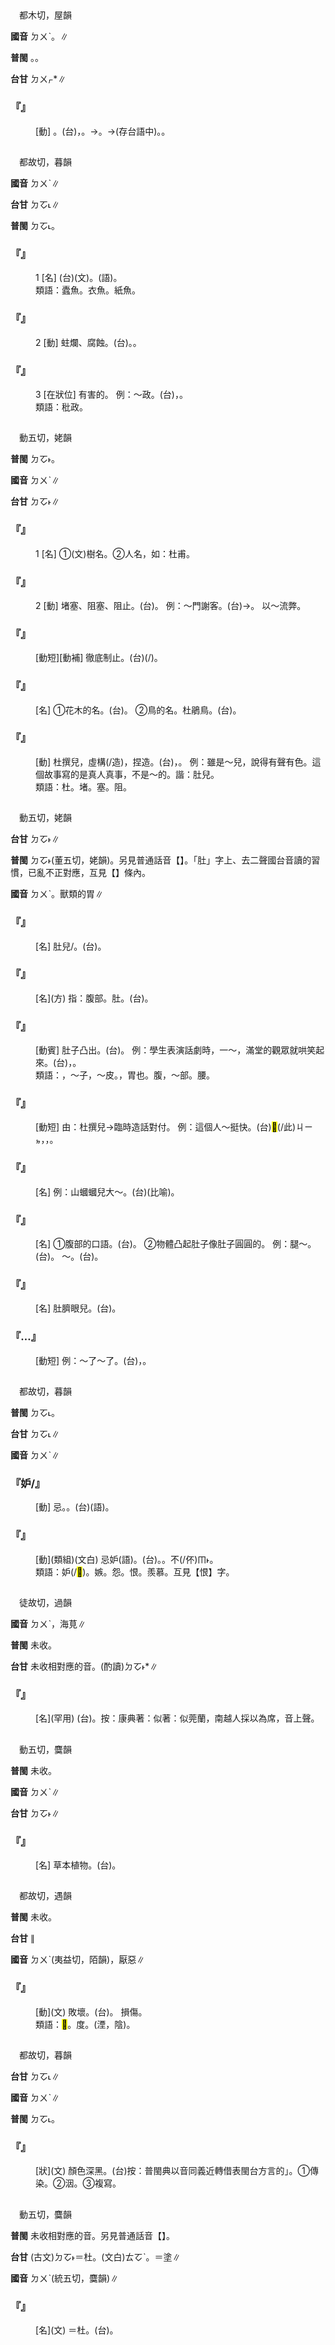 
=={{ruby|<mark>&#xf924a;</mark>|ㄉㄨˋ}}==

　都木切，屋韻

'''國音''' <rt>ㄉㄨˋ</rt>。{{ruby|(語)|ㄉㄨ}}∥

'''普閩''' {{ruby|(文)|ㄉㆦㆶ}}。{{ruby|(白)|ㄉㄨㆷ}}。

'''台甘''' <rt>ㄉㄨㆷ</rt>*∥

    

==='''『{{ruby|點|ㄉㄧㄢˇ}}{{ruby|<mark>&#xf924a;</mark>|ㄉㄨˋ}}』'''===
: [動] {{ruby|點|ㄉㄧㄢˇ}}{{ruby|<mark>&#xf924a;</mark>|ㄉㄨ}}。(台){{ruby|畫|ㄨㆤ˫}}{{ruby|家|ㄍㄚ}}{{ruby|用|ㄧㄥ˫}}{{ruby|/|ㄧㆲ˫}}{{ruby|筆|ㄅㄧㆵ}}{{ruby|隨|ㄙㄨㄧˊ}}{{ruby|意|ㄧ˪}}{{ruby|點|ㄉㄧㆰˋ}}{{ruby|一|ㄐㄧㆵ ͘}}{{ruby|點|·ㄉㄧㆰˋ}}，{{ruby|<mark>&#xf924a;</mark>|ㄉㄨㆷ}}{{ruby|一|ㄐㄧㆵ ͘}}{{ruby|下|·ㆤ˫}}。→{{ruby|指|ㄐㄧˋ}}{{ruby|示|ㄒㄧ˫}}。→{{ruby|暗|ㆰ˪}}{{ruby|示|ㄒㄧ˫}}(存台語中)。{{ruby|點|ㄉㄧㆰˋ}}{{ruby|<mark>&#xf924a;</mark>|ㄉㄨㆷ}}。
    

=={{ruby|蠹|ㄉㄨˋ}}==

　都故切，暮韻

'''國音''' <rt>ㄉㄨˋ</rt>∥

'''台甘''' <rt>ㄉㆦ˪</rt>∥

'''普閩''' <rt>ㄉㆦ˪</rt>。

    

==='''『{{ruby|蠹|ㄉㄨˋ}}』'''===
:1  [名] (台){{ruby|蠹|ㄉㆦ˪}}(文)。{{ruby|蛀|ㄗㄨ˪}}{{ruby|蟲|ㄊㄤˊ}}(語)。
:類語：蠹魚。衣魚。紙魚。
:
    

==='''『{{ruby|蠹|ㄉㄨˋ}}』'''===
:2  [動] 蛀爛、腐蝕。(台){{ruby|蛀|ㄗㄨ˪}}{{ruby|去|ㄎㄧ˪}}。{{ruby|<mark>&#xffbd2;</mark>|ㄠ˪}}{{ruby|去|ㄎㄧ˪}}。
    

==='''『{{ruby|蠹|ㄉㄨˋ}}』'''===
:3  [在狀位] 有害的。 例：～政。(台){{ruby|惡|ㆦㆶ}}{{ruby|政|ㄐㄧㄥ˪}}，{{ruby|不|ㄅㄨㆵ}}{{ruby|良|ㄌㄧㆲˊ}}{{ruby|丌|ㆤ}}{{ruby|政|ㄐㄧㄥ˪}}{{ruby|治|ㄉㄧ˫}}。
:類語：秕政。
:
    

=={{ruby|杜|ㄉㄨˋ}}==

　動五切，姥韻

'''普閩''' <rt>ㄉㆦ˫</rt>。

'''國音''' <rt>ㄉㄨˋ</rt>∥

'''台甘''' <rt>ㄉㆦ˫</rt>∥

    

==='''『{{ruby|杜|ㄉㄨˋ}}』'''===
:1  [名] ①(文)樹名。②人名，如：杜甫。
    

==='''『{{ruby|杜|ㄉㄨˋ}}』'''===
:2  [動] 堵塞、阻塞、阻止。(台){{ruby|塞|ㄙㄚㆵ}}{{ruby|/|ㄊㄚㆵ}}。 例：～門謝客。(台){{ruby|塞|ㄙㄚㆵ}}{{ruby|/|ㄊㄚㆵ}}→{{ruby|關|ㄍㄨㆪ}}{{ruby|/|ㄍㄨㆮ}}{{ruby|門|ㄇㆭˊ}}{{ruby|謝|ㄒㄧㄚ˫}}{{ruby|絕|ㄗㄨㄚㆵ ͘}}{{ruby|人|ㄌㄤˊ}}{{ruby|客|ㄎㆤㆷ}}。 以～流弊。
    

==='''『{{ruby|杜|ㄉㄨˋ}}{{ruby|絕|ㄐㄩㄝˊ}}』'''===
: [動短][動補] 徹底制止。(台){{ruby|阻|ㄗㆦˋ}}{{ruby|擋|ㄉㆲ˪}}{{ruby|付|ㄏㆦ˫}}{{ruby|伊|ㄧ}}{{ruby|<mark>&#xffa45;</mark>|ㆠㆤ˫}}{{ruby|/|ㆠㄨㆤ˫}}{{ruby|通|ㄊㆲ}}(/{{ruby|<mark>&#xffa45;</mark>|ㆠㆤ˫}}{{ruby|/|ㆠㄨㆤ˫}}){{ruby|發|ㄏㄨㄚㆵ}}{{ruby|生|ㄒㄧㄥ}}。
    

==='''『{{ruby|杜|ㄉㄨˋ}}{{ruby|鵑|ㄐㄩㄢ}}』'''===
: [名] ①花木的名。(台){{ruby|杜|ㄉㆦ˫}}{{ruby|鵑|ㄍㄨㄢ}}{{ruby|花|ㄏㄨㆤ}}。 ②鳥的名。杜鵑鳥。(台){{ruby|杜|ㄉㆦ˫}}{{ruby|鵑|ㄍㄨㄢ}}{{ruby|鳥|ㄋㄧㄠˋ}}。
    

==='''『{{ruby|杜|ㄉㄨˋ}}{{ruby|撰|ㄓㄨㄢˋ}}』'''===
: [動] 杜撰兒，虛構(/造)，捏造。(台){{ruby|無|ㆠㄜˊ}}{{ruby|根|ㄍㄨㄣ}}{{ruby|/|ㄍㄧㄣ}}{{ruby|無|ㆠㄜˊ}}{{ruby|據|ㄍㄧ˪}}{{ruby|/|ㄍㄨ˪}}，{{ruby|自|ㄗㄨ˫}}{{ruby|造|ㄗㄜ˫}}{{ruby|自|ㄗㄨ˫}}{{ruby|編|ㄅㄧㄢ}}{{ruby|丌|ㆤ}}。 例：雖是～兒，說得有聲有色。這個故事寫的是真人真事，不是～的。諧：肚{{ruby|轉|ㄓㄨㄢˇ}}兒。
:類語：杜。堵。塞。阻。
:
    

=={{ruby|肚|ㄉㄨˋ}}==

　動五切，姥韻

'''台甘''' <rt>ㄉㆦ˫</rt>∥

'''普閩''' <rt>ㄉㆦ˫</rt>(董五切，姥韻)。另見普通話音【{{ruby|肚|ㄉㄨˇ}}】。「肚」字上、去二聲國台音讀的習慣，已亂不正對應，互見【{{ruby|肚|ㄉㄨˇ}}】條內。

'''國音''' <rt>ㄉㄨˋ</rt>{{ruby|。|ㄉㄨˇ}}。獸類的胃∥

    

==='''『{{ruby|肚|ㄉㄨˋ}}』'''===
: [名] 肚兒/{{ruby|子|·ㄗˇ}}。(台){{ruby|腹|ㄅㄚㆶ}}{{ruby|肚|ㄉㆦˋ}}。
    

==='''『{{ruby|肚|ㄉㄨˋ}}{{ruby|皮|ㄆㄧˊ}}』'''===
: [名](方) 指：腹部。肚{{ruby|子|·ㄗˇ}}。(台){{ruby|腹|ㄅㄚㆶ}}{{ruby|肚|ㄉㆦˋ}}{{ruby|皮|ㄆㄨㆤˊ}}{{ruby|/|ㄆㆤˊ}}。
    

==='''『{{ruby|腆|ㄉㄧㄢˇ}}{{ruby|肚|ㄉㄨˋ}}{{ruby|子|·ㄗˇ}}』'''===
: [動賓] 肚子凸出。(台){{ruby|腆|ㄊㆮ˫}}{{ruby|腹|ㄅㄚㆶ}}{{ruby|肚|ㄉㆦˋ}}。 例：學生表演話劇時，一～，滿堂的觀眾就哄笑起來。(台){{ruby|學|ㄏㄚㆶ ͘}}{{ruby|生|ㄒㄧㄥ}}{{ruby|表|ㄅㄧㄠˋ}}{{ruby|演|ㄧㄢˋ}}{{ruby|話|ㄨㆤ˫}}{{ruby|劇|ㄍㄧㆦㆶ ͘}}{{ruby|時|ㄒㄧˊ}}，{{ruby|一|ㄐㄧㆵ ͘}}{{ruby|腆|ㄊㆮ˫}}{{ruby|腹|ㄅㄚㆶ}}{{ruby|肚|ㄉㆦˋ}}{{ruby|歸|ㄍㄨㄧ}}{{ruby|間|ㄍㄧㄥ}}{{ruby|丌|ㆤ}}{{ruby|觀|ㄍㄨㄢ}}{{ruby|眾|ㄐㄧㆲ˪}}{{ruby|攏|ㄌㆲˋ}}{{ruby|笑|ㄑㄧㄜ˪}}{{ruby|<mark>&#xffa42;</mark>|ㄍㄚㆷ}}{{ruby|東|ㄉㄤ}}{{ruby|倒|ㄉㄜ˪}}{{ruby|西|ㄙㄞ}}{{ruby|歪|ㄨㆮ}}{{ruby|/|ㄨㄞ}}。
:類語：{{ruby|肚|ㄉㄨˋ}}，～子，～皮。{{ruby|肚|ㄉㄨˇ}}，胃也。腹，～部。腰。
:
    

==='''『{{ruby|肚|ㄉㄨˋ}}{{ruby|轉|ㄓㄨㄢˇ}}{{ruby|兒|ㄦ}}』'''===
: [動短] 由：杜撰兒→臨時造話對付。 例：這個人～挺快。(台)<mark>&#xffb50;</mark>(/此)<rt>ㄐㄧㆵ</rt>{{ruby|個|ㆤˊ}}{{ruby|人|ㄌㄤˊ}}{{ruby|真|ㄐㄧㄣ}}{{ruby|<mark>&#xffa55;</mark>|ㆣㄠˊ}}{{ruby|應|ㄧㄣ˪}}{{ruby|話|ㄨㆤ˫}}，{{ruby|臨|ㄌㄧㆬˊ}}{{ruby|時|ㄒㄧˊ}}{{ruby|應|ㄧㄥ˪}}{{ruby|變|ㄅㄧㄢ˪}}，{{ruby|一|ㄧㆵ}}{{ruby|流|ㄌㄧㄨˊ}}{{ruby|水|ㄗㄨㄧˋ}}。
    

==='''『{{ruby|肚|ㄉㄨˋ}}{{ruby|兒|ㄦ}}』'''===
: [名] 例：山蟈蟈兒大～。(台){{ruby|蟋|ㄒㄧㆷ}}{{ruby|蟀|ㄙㄨㆵ}}{{ruby|仔|ㄚ}}{{ruby|大|ㄉㄨㄚ˫}}{{ruby|腹|ㄅㄚㆶ}}{{ruby|肚|ㄉㆦˋ}}(比喻)。
    

==='''『{{ruby|肚|ㄉㄨˋ}}{{ruby|子|·ㄗˇ}}』'''===
: [名] ①腹部的口語。(台){{ruby|腹|ㄅㄚㆶ}}{{ruby|肚|ㄉㆦˋ}}。 ②物體凸起肚子像肚子圓圓的。 例：腿～。(台){{ruby|骹|ㄎㄚ}}{{ruby|肚|ㄉㆦˋ}}。 {{ruby|凸|ㄊㄨˊ}}～。(台){{ruby|受|ㄒㄧㄨ˫}}{{ruby|氣|ㄎㄧ˪}}{{ruby|丌|ㆤ}}{{ruby|款|ㄎㄨㄢˋ}}。
    

==='''『{{ruby|肚|ㄉㄨˋ}}{{ruby|臍|ㄑㄧˊ}}{{ruby|兒|ㄦ}}』'''===
: [名] 肚臍眼兒。(台){{ruby|肚|ㄉㆦ˫}}{{ruby|臍|ㄗㄞˊ}}。
    

==='''『{{ruby|瀉|ㄒㄧㄝˋ}}…{{ruby|肚|ㄉㄨˋ}}』'''===
: [動短] 例：～了～了。(台){{ruby|扑|ㄆㄚㆷ}}{{ruby|歹|ㄆㄞˋ}}{{ruby|/|ㄆㆮˋ}}{{ruby|腹|ㄅㄚㆶ}}{{ruby|肚|ㄉㆦˋ}}，{{ruby|漏|ㄌㄠ˪}}{{ruby|屎|ㄙㄞˋ}}。
    

=={{ruby|妒|ㄉㄨˋ}}==

　都故切，暮韻

'''普閩''' <rt>ㄉㆦ˪</rt>。

'''台甘''' <rt>ㄉㆦ˪</rt>∥

'''國音''' <rt>ㄉㄨˋ</rt>∥

    

==='''『妒/{{ruby|<mark>&#xf94fd;</mark>|ㄉㄨˋ}}』'''===
: [動] 忌{{ruby|妒|·ㄉㄨˋ}}。{{ruby|嫉|ㄐㄧˊ}}{{ruby|妒|·ㄉㄨˋ}}。(台){{ruby|怨|ㄨㄢ˪}}{{ruby|妒|ㄉㆦ˪}}(語)。
    

==='''『{{ruby|妒|ㄉㄨˋ}}{{ruby|忌|ㄐㄧˋ}}』'''===
: [動](類組)(文白) 忌妒(語)。(台){{ruby|怨|ㄨㄢ˪}}{{ruby|<mark>&#xf94fd;</mark>|ㄉㆦ˪}}。{{ruby|目|ㆠㄚㆶ ͘}}{{ruby|<mark>&#xf9065;</mark>|ㄎㄤ}}{{ruby|赤|ㄑㄧㄚㆷ}}。{{ruby|看|ㄎㄨㆩ˪}}{{ruby|著|ㄉㄧㄜㆷ ͘}}{{ruby|別|ㄅㄚㆵ ͘}}{{ruby|人|ㄌㄤˊ}}{{ruby|較|ㄎㄚㆷ}}{{ruby|<mark>&#xffa55;</mark>|ㆣㄠˊ}}{{ruby|較|ㄎㄚㆷ}}{{ruby|有|ㄨ˫}}{{ruby|錢|ㄐㆪˊ}}{{ruby|等|ㄉㄧㄥˋ}}{{ruby|心|ㄒㄧㆬ}}{{ruby|內|ㄌㄞ˫}}不(/伓)<rt>ㆬ˫</rt>{{ruby|甘|ㄍㆰ}}{{ruby|心|ㄒㄧㆬ}}。
:類語：妒(/<mark>&#xf94fd;</mark>)。嫉。怨。恨。羨慕。互見【恨】字。
:
    

=={{ruby|芏|ㄉㄨˋ}}==

　徒故切，過韻

'''國音''' <rt>ㄉㄨˋ</rt>，海莧∥

'''普閩''' 未收。

'''台甘''' 未收相對應的音。(酌讀)<rt>ㄉㆦ˫</rt>*{{ruby|。|ㄊㆦˋ}}∥

    

==='''『{{ruby|茳|ㄐㄧㄤ}}{{ruby|芏|ㄉㄨˋ}}』'''===
: [名](罕用) (台){{ruby|織|ㄐㄧㆵ}}{{ruby|蓆|ㄑㄧㄜㆷ ͘}}{{ruby|仔|ㄚ}}{{ruby|用|ㄧㆲ˫}}{{ruby|丌|ㆤ}}{{ruby|草|ㄘㄠˋ}}。按：康典著：似著：似莞蘭，南越人採以為席，音上聲。
    

=={{ruby|<mark>&#xf96f6;</mark>|ㄉㄨˋ}}==

　動五切，麌韻

'''普閩''' 未收。

'''國音''' <rt>ㄉㄨˋ</rt>∥

'''台甘''' <rt>ㄉㆦ˫</rt>∥

    

==='''『{{ruby|<mark>&#xf96f6;</mark>|ㄉㄨˋ}}』'''===
: [名] 草本植物。(台){{ruby|相|ㄒㄧㄜ}}{{ruby|/|ㄙㆩ}}{{ruby|傳|ㄊㄨㄢˊ}}{{ruby|為|ㄨㄧˊ}}{{ruby|會|ㄨㆤ˫}}{{ruby|/|ㆤ˫}}{{ruby|芳|ㄆㄤ}}{{ruby|丌|ㆤ}}{{ruby|草|ㄘㄠˋ}}。
    

=={{ruby|斁|ㄉㄨˋ}}==

　都故切，遇韻

'''普閩''' 未收。

'''台甘''' {{ruby|(文)|ㄉㆦ˪}}{{ruby|。|ㄉㆦㆶ ͘}}{{ruby|。|ㄧㆤㆶ ͘}}∥

'''國音''' <rt>ㄉㄨˋ</rt>{{ruby|。|ㄧˋ}}(夷益切，陌韻)，厭惡∥

    

==='''『{{ruby|斁|ㄉㄨˋ}}』'''===
: [動](文) 敗壞。(台){{ruby|損|ㄙㆭˋ}}{{ruby|/|ㄙㄨㄣˋ}}{{ruby|害|ㄏㄞ˫}}。 損傷。
:類語：<mark>&#xf90e1;</mark>。度。(湮，陰)。
:
    

=={{ruby|<mark>&#xf90e1;</mark>|ㄉㄨˋ}}==

　都故切，暮韻

'''台甘''' <rt>ㄉㆦ˪</rt>∥

'''國音''' <rt>ㄉㄨˋ</rt>∥

'''普閩''' <rt>ㄉㆦ˪</rt>。

    

==='''『{{ruby|<mark>&#xf90e1;</mark>|ㄉㄨˋ}}』'''===
: [狀](文) 顏色深黑。(台)按：普閩典以音同義近轉借表閩台方言的{{ruby|「|ㄉㆦ˪}}」。①傳染。②洇。③複寫。
    

=={{ruby|土|ㄉㄨˋ}}==

　動五切，麌韻

'''普閩''' 未收相對應的音。另見普通話音【{{ruby|土|ㄊㄨˇ}}】。

'''台甘''' (古文)<rt>ㄉㆦ˫</rt>＝杜。(文白)<rt>ㄊㆦˋ</rt>。{{ruby|(語)|ㄊㆦˊ}}＝塗∥

'''國音''' <rt>ㄉㄨˋ</rt>{{ruby|。|ㄊㄨˇ}}(統五切，麌韻)∥

    

==='''『{{ruby|土|ㄉㄨˋ}}』'''===
: [名](文) ＝杜。(台){{ruby|根|ㄍㄨㄣ}}{{ruby|/|ㄍㄧㄣ}}。
    
